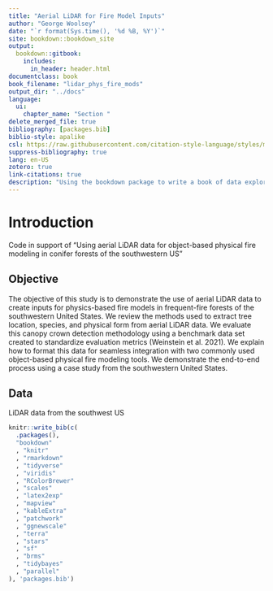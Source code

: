 ```yaml
--- 
title: "Aerial LiDAR for Fire Model Inputs"
author: "George Woolsey"
date: "`r format(Sys.time(), '%d %B, %Y')`"
site: bookdown::bookdown_site
output: 
  bookdown::gitbook:
    includes:
      in_header: header.html
documentclass: book
book_filename: "lidar_phys_fire_mods"
output_dir: "../docs"
language:
  ui:
    chapter_name: "Section "
delete_merged_file: true
bibliography: [packages.bib]
biblio-style: apalike
csl: https://raw.githubusercontent.com/citation-style-language/styles/master/research-institute-for-nature-and-forest.csl
suppress-bibliography: true
lang: en-US
zotero: true
link-citations: true
description: "Using the bookdown package to write a book of data exploration. The output format for this example is bookdown::gitbook."
---
```


# Introduction

Code in support of "Using aerial LiDAR data for object-based physical fire modeling in conifer forests of the southwestern US"

## Objective

The objective of this study is to demonstrate the use of aerial LiDAR data to create inputs for physics-based fire models in frequent-fire forests of the southwestern United States. We review the methods used to extract tree location, species, and physical form from aerial LiDAR data. We evaluate this canopy crown detection methodology using a benchmark data set created to standardize evaluation metrics (Weinstein et al. 2021). We explain how to format this data for seamless integration with two commonly used object-based physical fire modeling tools. We demonstrate the end-to-end process using a case study from the southwestern United States.

## Data

LiDAR data from the southwest US

```r
knitr::write_bib(c(
  .packages(),
  "bookdown"
  , "knitr"
  , "rmarkdown"
  , "tidyverse"
  , "viridis"
  , "RColorBrewer"
  , "scales"
  , "latex2exp"
  , "mapview"
  , "kableExtra"
  , "patchwork"
  , "ggnewscale"
  , "terra"
  , "stars"
  , "sf"
  , "brms"
  , "tidybayes"
  , "parallel"
), 'packages.bib')
```
